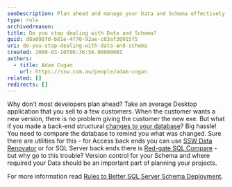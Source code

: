 ```yaml
---
seoDescription: Plan ahead and manage your Data and Schema effectively to avoid costly changes and ensure smooth project deployment.
type: rule
archivedreason:
title: Do you stop dealing with Data and Schema?
guid: d8a098fd-b81e-4f70-92ae-c03af30915f5
uri: do-you-stop-dealing-with-data-and-schema
created: 2009-03-10T06:36:56.0000000Z
authors:
  - title: Adam Cogan
    url: https://ssw.com.au/people/adam-cogan
related: []
redirects: []
---
```


Why don't most developers plan ahead? Take an average Desktop application that you sell to a few customers. When the customer wants a new version, there is no problem giving the customer the new exe. But what if you made a back-end structural [changes to your database](https://www.ssw.com.au/ssw/Standards/Rules/DataSchemaStandard.aspx)? Big hassle! You need to compare the database to remind you what was changed. Sure there are utilities for this - for Access back ends you can use [SSW Data Renovator](https://www.ssw.com.au/ssw/Standards/DeveloperAccess/WhyDataRenovator.aspx) or for SQL Server back ends there is [Red-gate SQL Compare](https://www.red-gate.com/products/#1) - but why go to this trouble?
Version control for your Schema and where required your Data should be an important part of planning your projects.

For more information read [Rules to Better SQL Server Schema Deployment](/rules-to-better-sql-server-schema-deployment).